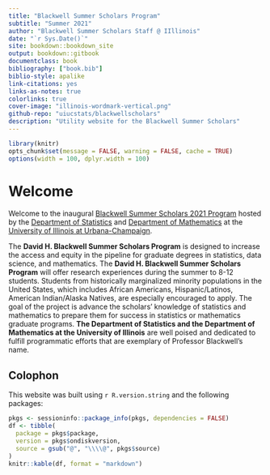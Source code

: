 ```yaml
--- 
title: "Blackwell Summer Scholars Program"
subtitle: "Summer 2021"
author: "Blackwell Summer Scholars Staff @ IIllinois"
date: "`r Sys.Date()`"
site: bookdown::bookdown_site
output: bookdown::gitbook
documentclass: book
bibliography: ["book.bib"]
biblio-style: apalike
link-citations: yes
links-as-notes: true
colorlinks: true
cover-image: "illinois-wordmark-vertical.png"
github-repo: "uiucstats/blackwellscholars"
description: "Utility website for the Blackwell Summer Scholars"
---
```


```r
library(knitr)
opts_chunk$set(message = FALSE, warning = FALSE, cache = TRUE)
options(width = 100, dplyr.width = 100)
```

# Welcome {-}

Welcome to the inaugural [Blackwell Summer Scholars 2021 Program](https://stat.illinois.edu/alumni/david-blackwell/blackwell-summer-scholars-program)
hosted by
the [Department of Statistics](https://stat.illinois.edu) and [Department of Mathematics](https://math.illinois.edu) at the
[University of Illinois at Urbana-Champaign](https://illinois.edu).

The **David H. Blackwell Summer Scholars Program** is designed to increase the access and equity in the pipeline for graduate degrees in statistics, data science, and mathematics. The **David H. Blackwell Summer Scholars Program** will offer research experiences during the summer to 8-12 students. Students from historically marginalized minority populations in the United States, which includes African Americans, Hispanic/Latinos, American Indian/Alaska Natives, are especially encouraged to apply. The goal of the project is advance the scholars’ knowledge of statistics and mathematics to prepare them for success in statistics or mathematics graduate programs. **The Department of Statistics and the Department of Mathematics at the University of Illinois** are well poised and dedicated to fulfill programmatic efforts that are exemplary of Professor Blackwell’s name. 

## Colophon

This website was built using `r R.version.string` and the following packages:

```r
pkgs <- sessioninfo::package_info(pkgs, dependencies = FALSE)
df <- tibble(
  package = pkgs$package,
  version = pkgs$ondiskversion,
  source = gsub("@", "\\\\@", pkgs$source)
)
knitr::kable(df, format = "markdown")
```

